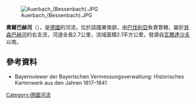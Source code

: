 {{Onesource|time=2020-08-22T06:48:32+00:00}}
{{Coord|49|58|39.31|N|9|15|16.73|E|display=title}}
[[Image:Auerbach_(Bessenbach).JPG|right]]

'''奧爾巴赫河'''（{{lang-de|Auerbach}}），是[[德國|德國]]的河流，位於該國東南部，由[[巴伐利亞|巴伐利亞]]負責管轄，屬於[[貝森巴赫河|貝森巴赫河]]的右支流，河道全長2.7公里，流域面積2.1平方公里，發源自[[瓦爾達沙夫|瓦爾達沙夫]]以南。

==參考資料==
* Bayernviewer der Bayerischen Vermessungsverwaltung: Historisches Kartenwerk aus den Jahren 1817–1841

{{Germany-geo-stub}}
[[Category:德國河流|Category:德國河流]]